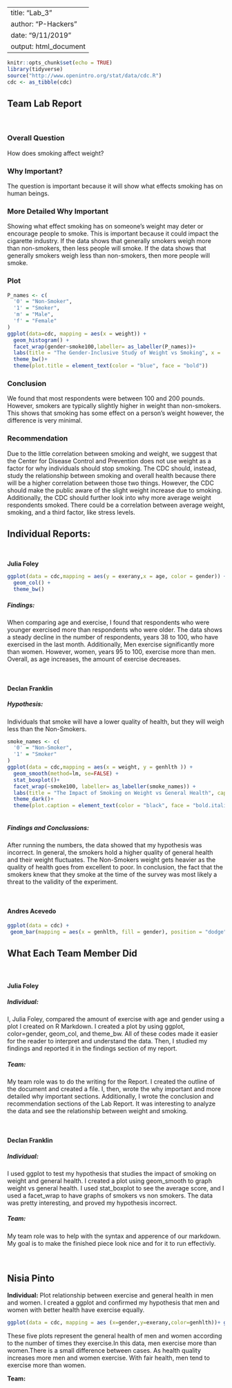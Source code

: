 

---
title: "Lab_3"
author: "P-Hackers"
date: "9/11/2019"
output: html_document
---

```r
knitr::opts_chunk$set(echo = TRUE)
library(tidyverse)
source("http://www.openintro.org/stat/data/cdc.R")
cdc <- as_tibble(cdc)
```

## Team Lab Report
<p>&nbsp;</p>
### Overall Question
  How does smoking affect weight? 
  
### Why Important?
  The question is important because it will show what effects smoking has on human beings. 
  
  
### More Detailed Why Important
  Showing what effect smoking has on someone’s weight may deter or encourage people to smoke. This is important because it could impact the cigarette industry. If the data shows that generally smokers weigh more than non-smokers, then less people will smoke. If the data shows that generally smokers weigh less than non-smokers, then more people will smoke. 
  
  
### Plot
```r
P_names <- c(
  '0' = "Non-Smoker",
  '1' = "Smoker",
  'm' = "Male",
  'f' = "Female"
)
ggplot(data=cdc, mapping = aes(x = weight)) +
  geom_histogram() +
  facet_wrap(gender~smoke100,labeller= as_labeller(P_names))+
  labs(title = "The Gender-Inclusive Study of Weight vs Smoking", x = 'Weight',y = 'Study Count') +
  theme_bw()+
  theme(plot.title = element_text(color = "blue", face = "bold"))
```
 
  
### Conclusion
  We found that most respondents were between 100 and 200 pounds. However, smokers are typically slightly higher in weight than non-smokers. This shows that smoking has some effect on a person's weight however, the difference is very minimal. 
  
### Recommendation
Due to the little correlation between smoking and weight, we suggest that the Center for Disease Control and Prevention does not use weight as a factor for why individuals should stop smoking. The CDC should, instead, study the relationship between smoking and overall health because there will be a higher correlation between those two things. However, the CDC should make the public aware of the slight weight increase due to smoking. Additionally, the CDC should further look into why more average weight respondents smoked. There could be a correlation between average weight, smoking, and a third factor, like stress levels. 
  
## Individual Reports:
<p>&nbsp;</p>

**Julia Foley**

```r

ggplot(data = cdc,mapping = aes(y = exerany,x = age, color = gender)) +
  geom_col() +
  theme_bw()
```

##### Findings:
  When comparing age and exercise, I found that respondents who were younger exercised more than respondents who were older. The data shows a steady decline in the number of respondents, years 38 to 100, who have exercised in the last month. Additionally, Men exercise significantly more than women. However, women, years 95 to 100, exercise more than men. Overall, as age increases, the amount of exercise decreases. 
  
<p>&nbsp;</p>

#### **Declan Franklin**

##### Hypothesis:

Individuals that smoke will have a lower quality of health, but they will weigh less than the Non-Smokers.


```r
smoke_names <- c(
  '0' = "Non-Smoker",
  '1' = "Smoker"
)
ggplot(data = cdc,mapping = aes(x = weight, y = genhlth )) +
  geom_smooth(method=lm, se=FALSE) +
  stat_boxplot()+
  facet_wrap(~smoke100, labeller= as_labeller(smoke_names)) +
  labs(title = "The Impact of Smoking on Weight vs General Health", caption ="The black-lines represent the average of each data set",x = 'Weight',y = 'General Health') +
  theme_dark()+
  theme(plot.caption = element_text(color = "black", face = "bold.italic"), plot.title = element_text(color = "blue", face = "bold"))
 
```

##### Findings and Conclussions:

After running the numbers, the data showed that my hypothesis was incorrect. In general, the smokers hold a higher quality of general health and their weight fluctuates. The Non-Smokers weight gets heavier as the quality of health goes from excellent to poor. In conclusion, the fact that the smokers knew that they smoke at the time of the survey was most likely a threat to the validity of the experiment.

<p>&nbsp;</p>

#### **Andres Acevedo**

 ```r
 ggplot(data = cdc) +
  geom_bar(mapping = aes(x = genhlth, fill = gender), position = "dodge") + facet_grid(exerany~smoke100)
  ```


## What Each Team Member Did

<p>&nbsp;</p>

#### **Julia Foley**

##### Individual:
   I, Julia Foley, compared the amount of exercise with age and gender using a plot I created on R Markdown. I created a plot by using ggplot, color=gender, geom_col, and theme_bw. All of these codes made it easier for the reader to interpret and understand the data. Then, I studied my findings and reported it in the findings section of my report. 
   
##### Team:
  My team role was to do the writing for the Report. I created the outline of the document and created a file. I, then, wrote the why important and more detailed why important sections. Additionally, I wrote the conclusion and recommendation sections of the Lab Report. It was interesting to analyze the data and see the relationship between weight and smoking. 
  
<p>&nbsp;</p>  

#### **Declan Franklin**
##### Individual:
  I used ggplot to test my hypothesis that studies the impact of smoking on weight and general health. I created a plot using geom_smooth to graph weight vs general health. I used stat_boxplot to see the average score, and I used a facet_wrap to have graphs of smokers vs non smokers. The data was pretty interesting, and proved my hypothesis incorrect.

##### Team:     
 My team role was to help with the syntax and apperence of our markdown. My goal is to make the finished piece look nice and for it to run effectivly.  

<p>&nbsp;</p>

## Nisia Pinto 
**Individual:**
Plot relationship between exercise and general health in men and women.
I created a ggplot and confirmed my hypothesis that men and women with better health have exercise equally.

```r
ggplot(data = cdc, mapping = aes (x=gender,y=exerany,color=genhlth))+ geom_col(se=FALSE) + facet_wrap(~ genhlth, nrow = 2)
```
These five plots represent the general health of men and women according to the number of times they exercise.In this data, men exercise more than women.There is a small difference between cases. As health quality increases more men and women exercise. With fair health, men tend to exercise more than women.

**Team:**
